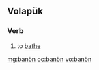 ==Volapük==

===Verb===
{{head|vo|verb}}

# to [[bathe]] {{gloss|take a bath}}

[[mg:banön]]
[[oc:banön]]
[[vo:banön]]